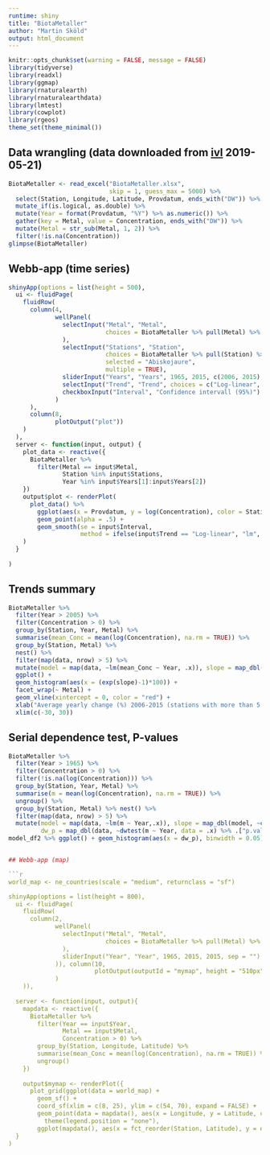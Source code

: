```yaml
---
runtime: shiny
title: "BiotaMetaller"
author: "Martin Sköld"
output: html_document
---
```


```r
knitr::opts_chunk$set(warning = FALSE, message = FALSE)
library(tidyverse)
library(readxl)
library(ggmap)
library(rnaturalearth)
library(rnaturalearthdata)
library(lmtest)
library(cowplot)
library(rgeos)
theme_set(theme_minimal())
```

## Data wrangling (data downloaded from  [ivl](https://dvsb.ivl.se/SokResMETALS?m=2&from=1849&tom=2016&laen=AA) 2019-05-21)

```r
BiotaMetaller <- read_excel("BiotaMetaller.xlsx", 
                            skip = 1, guess_max = 5000) %>% 
  select(Station, Longitude, Latitude, Provdatum, ends_with("DW")) %>% 
  mutate_if(is.logical, as.double) %>% 
  mutate(Year = format(Provdatum, "%Y") %>% as.numeric()) %>% 
  gather(key = Metal, value = Concentration, ends_with("DW")) %>% 
  mutate(Metal = str_sub(Metal, 1, 2)) %>% 
  filter(!is.na(Concentration))
glimpse(BiotaMetaller)
```


## Webb-app (time series)

```r
shinyApp(options = list(height = 500),
  ui <- fluidPage(
    fluidRow(
      column(4,
             wellPanel(
               selectInput("Metal", "Metal",
                           choices = BiotaMetaller %>% pull(Metal) %>% unique()
               ),
               selectInput("Stations", "Station", 
                           choices = BiotaMetaller %>% pull(Station) %>% unique(), 
                           selected = "Abiskojaure",
                           multiple = TRUE),
               sliderInput("Years", "Years", 1965, 2015, c(2006, 2015), sep = ""),
               selectInput("Trend", "Trend", choices = c("Log-linear", "Smooth")),
               checkboxInput("Interval", "Confidence intervall (95%)")
             )
      ),
      column(8,
             plotOutput("plot"))
    )
  ),
  server <- function(input, output) {
    plot_data <- reactive({
      BiotaMetaller %>% 
        filter(Metal == input$Metal, 
               Station %in% input$Stations,
               Year %in% input$Years[1]:input$Years[2])
    })
    output$plot <- renderPlot(
      plot_data() %>% 
        ggplot(aes(x = Provdatum, y = log(Concentration), color = Station)) + 
        geom_point(alpha = .5) + 
        geom_smooth(se = input$Interval, 
                    method = ifelse(input$Trend == "Log-linear", "lm", "loess"))
    )
  }
  
)
```


## Trends summary

```r
BiotaMetaller %>% 
  filter(Year > 2005) %>% 
  filter(Concentration > 0) %>% 
  group_by(Station, Year, Metal) %>% 
  summarise(mean_Conc = mean(log(Concentration), na.rm = TRUE)) %>% 
  group_by(Station, Metal) %>% 
  nest() %>% 
  filter(map(data, nrow) > 5) %>%
  mutate(model = map(data, ~lm(mean_Conc ~ Year, .x)), slope = map_dbl(model, ~coef(.x) %>% .[2])) %>% 
  ggplot() + 
  geom_histogram(aes(x = (exp(slope)-1)*100)) + 
  facet_wrap(~ Metal) +  
  geom_vline(xintercept = 0, color = "red") + 
  xlab("Average yearly change (%) 2006-2015 (stations with more than 5 samplings)") + 
  xlim(c(-30, 30))
```

## Serial dependence test, P-values

```r
BiotaMetaller %>% 
  filter(Year > 1965) %>% 
  filter(Concentration > 0) %>% 
  filter(!is.na(log(Concentration))) %>% 
  group_by(Station, Year, Metal) %>% 
  summarise(m = mean(log(Concentration), na.rm = TRUE)) %>% 
  ungroup() %>% 
  group_by(Station, Metal) %>% nest() %>% 
  filter(map(data, nrow) > 5) %>% 
  mutate(model = map(data, ~lm(m ~ Year,.x)), slope = map_dbl(model, ~coef(.x) %>% .[2]),
         dw_p = map_dbl(data, ~dwtest(m ~ Year, data = .x) %>% .["p.value"] %>% unlist())) -> model_df2
model_df2 %>% ggplot() + geom_histogram(aes(x = dw_p), binwidth = 0.05) + facet_wrap(~ Metal) + theme_minimal() + xlab("P-värde (Durbin-Watson test)")


## Webb-app (map)

```r
world_map <- ne_countries(scale = "medium", returnclass = "sf")

shinyApp(options = list(height = 800),
  ui <- fluidPage(
    fluidRow(
      column(2,
             wellPanel(
               selectInput("Metal", "Metal",
                           choices = BiotaMetaller %>% pull(Metal) %>% unique()
               ),
               sliderInput("Year", "Year", 1965, 2015, 2015, sep = "")
             )), column(10,
                        plotOutput(outputId = "mymap", height = "510px")
             )
    )),
  
  server <- function(input, output){
    mapdata <- reactive({
      BiotaMetaller %>% 
        filter(Year == input$Year,
               Metal == input$Metal,
               Concentration > 0) %>% 
        group_by(Station, Longitude, Latitude) %>% 
        summarise(mean_Conc = mean(log(Concentration), na.rm = TRUE)) %>% 
        ungroup()
    })
    
    output$mymap <- renderPlot({
      plot_grid(ggplot(data = world_map) + 
        geom_sf() + 
        coord_sf(xlim = c(8, 25), ylim = c(54, 70), expand = FALSE) +
        geom_point(data = mapdata(), aes(x = Longitude, y = Latitude, color = mean_Conc, size = mean_Conc), alpha = .8) + 
          theme(legend.position = "none"),
        ggplot(mapdata(), aes(x = fct_reorder(Station, Latitude), y = exp(mean_Conc))) + geom_col()+  coord_flip() +xlab("") +ylab("Concentration"))})
  }
)
```

